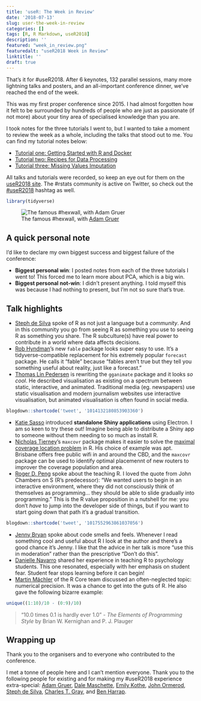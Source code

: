 ```yaml
---
title: 'useR: The Week in Review'
date: '2018-07-13'
slug: user-the-week-in-review
categories: []
tags: [R, R Markdown, useR2018]
description: ''
featured: "week_in_review.png"
featuredalt: "useR2018 Week in Review"
linktitle: ''
draft: true
---
```


That's it for #useR2018. After 6 keynotes, 132 parallel sessions, many more 
lightning talks and posters, and an all-important conference dinner, we've 
reached the end of the week.

This was my first proper conference since 2015. I had almost forgotten how
it felt to be surrounded by hundreds of people who are just as passionate 
(if not more) about your tiny area of specialised knowledge than you are.

I took notes for the three tutorials I went to, but I wanted to take a moment
to review the week as a whole, including the talks that stood out to me.
You can find my tutorial notes below:

* [Tutorial one: Getting Started with R and Docker](/post/user-getting-started-with-r-and-docker/)
* [Tutorial two: Recipes for Data Processing](/post/user-recipes-for-data-processing/)
* [Tutorial three: Missing Values Imputation](/post/user-missing-values-imputation/)

All talks and tutorials were recorded, so keep an eye out for them on the 
[useR2018 site](https://user2018.r-project.org/). The #rstats community is 
active on Twitter, so check out the [#useR2018](https://twitter.com/search?q=%23useR2018)
hashtag as well.

```r
library(tidyverse)
```

![The famous #hexwall, with [Adam Gruer](https://twitter.com/AdamGruer)](/img/useR/hexwall.jpg)

## A quick personal note

I'd like to declare my own biggest success and biggest failure of the 
conference:

* **Biggest personal win**: I posted notes from each of the three tutorials I 
went to! This forced me to learn more about PCA, which is a big win.
* **Biggest personal not-win**: I didn't present anything. I told myself this 
was because I had nothing to present, but I'm not so sure that's true.

## Talk highlights

* [Steph de Silva](https://twitter.com/StephdeSilva) spoke of R as not just a 
language but a *community*. And in this community you go from seeing R as 
something you use to seeing R as something you share. The R subculture(s) have 
real power to contribute in a world where data affects decisions. 
* [Rob Hyndman](https://twitter.com/robjhyndman)'s new `fable` package looks
super easy to use. It's a tidyverse-compatible replacement for his extremely
popular `forecast` package. He calls it "fable" because "fables aren't true but 
they tell you something useful about reality, just like a forecast."
* [Thomas Lin Pedersen](https://twitter.com/thomasp85) is rewriting the 
``gganimate`` package and it looks *so cool*. He described visualisation as
existing on a spectrum between static, interactive, and animated. Traditional
media (eg. newspapers) use static visualisation and modern journalism websites 
use interactive visualisation, but animated visualisation is often found in
social media.

```r
blogdown::shortcode('tweet', '1014132180853903360')
```

* [Katie Sasso](https://twitter.com/KatieSasso) introduced **standalone Shiny
applications** using Electron. I am so keen to try these out! Imagine being
able to distribute a Shiny app to someone without them needing to so much as 
install R.
* [Nicholas Tierney](https://twitter.com/nj_tierney)'s `maxcovr` package makes
it easier to solve the [maximal coverage location problem](https://en.wikipedia.org/wiki/Maximum_coverage_problem) in R.
His choice of example was apt. Brisbane offers free public wifi in and around
the CBD, and the `maxcovr` package can be used to identify optimal placemennt 
of new routers to improver the coverage population and area.
* [Roger D. Peng](https://twitter.com/rdpeng) spoke about the teaching R.
I loved the quote from John Chambers on S (R's predecessor): "We wanted users 
to begin in an interactive environment, where they did not consciously think of 
themselves as programming... they should be able to slide gradually into 
programming." This is the R value proposition in a nutshell for me: you don't 
*have* to jump into the developer side of things, but if you want to start 
going down that path it's a gradual transition.

```r
blogdown::shortcode('tweet', '1017552963861037056')
```

* [Jenny Bryan](https://twitter.com/JennyBryan) spoke about code smells and 
feels. Whenever I read something cool and useful about R I look at the author 
and there's a good chance it's Jenny. I like that the advice in her talk is
more "use this in moderation" rather than the prescriptive "Don't do this".
* [Danielle Navarro](https://twitter.com/djnavarro) shared her experience in 
teaching R to psychology students. This one resonated, especially with her
emphasis on student fear. Student fear stops learning before it can begin!
* [Martin Mächler](https://twitter.com/MMaechler) of the R Core team discussed
an often-neglected topic: numerical precision. It was a chance to get into the
guts of R. He also gave the following bizarre example:

```r
unique((1:10)/10 - (0:9)/10)
```

> "10.0 times 0.1 is hardly ever 1.0" - *The Elements of Programming Style* by Brian W. Kernighan and P. J. Plauger

## Wrapping up

Thank you to the organisers and to everyone who contributed to the conference.

I met a tonne of people here and I can't mention everyone. Thank you to the 
following people for existing and for making my #useR2018 experience 
extra-special: 
[Adam Gruer](https://twitter.com/AdamGruer),
[Dale Maschette](https://twitter.com/Dale_Masch),
[Emily Kothe](https://twitter.com/emilyandthelime),
[John Ormerod](https://twitter.com/john_t_ormerod),
[Steph de Silva](https://twitter.com/StephdeSilva), 
[Charles T. Gray](https://twitter.com/cantabile), and
[Ben Harrap](https://twitter.com/BHarrap).










